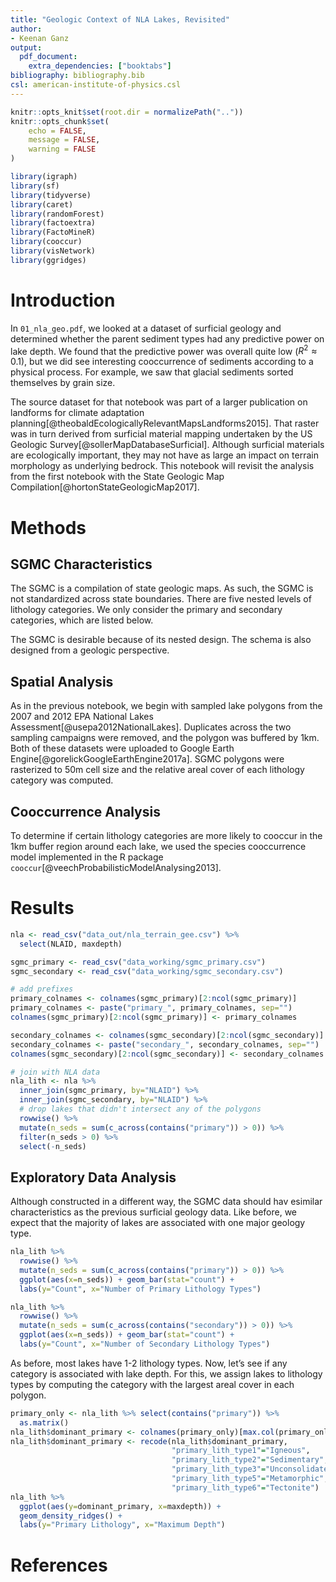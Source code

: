 ```yaml
---
title: "Geologic Context of NLA Lakes, Revisited"
author:
- Keenan Ganz
output:
  pdf_document:
    extra_dependencies: ["booktabs"]
bibliography: bibliography.bib
csl: american-institute-of-physics.csl
---
```


```r
knitr::opts_knit$set(root.dir = normalizePath(".."))
knitr::opts_chunk$set(
	echo = FALSE,
	message = FALSE,
	warning = FALSE
)
```
```r
library(igraph)
library(sf)
library(tidyverse)
library(caret)
library(randomForest)
library(factoextra)
library(FactoMineR)
library(cooccur)
library(visNetwork)
library(ggridges)
```

# Introduction
In `01_nla_geo.pdf`, we looked at a dataset of surficial geology and determined whether the parent sediment types had any predictive power on lake depth. We found that the predictive power was overall quite low ($R^2 \approx 0.1$), but we did see interesting cooccurrence of sediments according to a physical process. For example, we saw that glacial sediments sorted themselves by grain size.

The source dataset for that notebook was part of a larger publication on landforms for climate adaptation planning[@theobaldEcologicallyRelevantMapsLandforms2015]. That raster was in turn derived from surficial material mapping undertaken by the US Geologic Survey[@sollerMapDatabaseSurficial]. Although surficial materials are ecologically important, they may not have as large an impact on terrain morphology as underlying bedrock. This notebook will revisit the analysis from the first notebook with the State Geologic Map Compilation[@hortonStateGeologicMap2017].

# Methods
## SGMC Characteristics
The SGMC is a compilation of state geologic maps. As such, the SGMC is not standardized across state boundaries. There are five nested levels of lithology categories. We only consider the primary and secondary categories, which are listed below.

\begin{center}
\begin{tabular}{ll}
\toprule
Primary Category & Secondary Category\\
\midrule
Sedimentary & Carbonate\\
 & Chemical\\
 & Clastic\\
 & Coal\\
\addlinespace
Igneous & Plutonic\\
 & Volcanic\\
 & Hypabyssal\\
\addlinespace
Metamorphic & Metaigneous\\
 & Gneiss\\
 & Granoblastic\\
 & Schist\\
 & Metasedimentary\\
 & Amphibolite\\
 & Migmatite\\
 & Hydrothermally-altered\\
 & Granulite\\
\addlinespace
Tectonite & Melange\\
 & Mylonite\\
\addlinespace
Unconsolidated & Fine-detrital\\
 & Coarse-detrital\\
 & Peat\\
 & Marl\\
\bottomrule
\end{tabular}
\end{center}

The SGMC is desirable because of its nested design. The schema is also designed from a geologic perspective.

## Spatial Analysis
As in the previous notebook, we begin with sampled lake polygons from the 2007 and 2012 EPA National Lakes Assessment[@usepa2012NationalLakes]. Duplicates across the two sampling campaigns were removed, and the polygon was buffered by 1km. Both of these datasets were uploaded to Google Earth Engine[@gorelickGoogleEarthEngine2017a]. SGMC polygons were rasterized to 50m cell size and the relative areal cover of each lithology category was computed.

## Cooccurrence Analysis
To determine if certain lithology categories are more likely to cooccur in the 1km buffer region around each lake, we used the species cooccurrence model implemented in the R package `cooccur`[@veechProbabilisticModelAnalysing2013].

# Results
```r
nla <- read_csv("data_out/nla_terrain_gee.csv") %>%
  select(NLAID, maxdepth)

sgmc_primary <- read_csv("data_working/sgmc_primary.csv")
sgmc_secondary <- read_csv("data_working/sgmc_secondary.csv")

# add prefixes
primary_colnames <- colnames(sgmc_primary)[2:ncol(sgmc_primary)]
primary_colnames <- paste("primary_", primary_colnames, sep="")
colnames(sgmc_primary)[2:ncol(sgmc_primary)] <- primary_colnames

secondary_colnames <- colnames(sgmc_secondary)[2:ncol(sgmc_secondary)]
secondary_colnames <- paste("secondary_", secondary_colnames, sep="")
colnames(sgmc_secondary)[2:ncol(sgmc_secondary)] <- secondary_colnames

# join with NLA data
nla_lith <- nla %>%
  inner_join(sgmc_primary, by="NLAID") %>%
  inner_join(sgmc_secondary, by="NLAID") %>%
  # drop lakes that didn't intersect any of the polygons
  rowwise() %>%
  mutate(n_seds = sum(c_across(contains("primary")) > 0)) %>%
  filter(n_seds > 0) %>%
  select(-n_seds)
```

## Exploratory Data Analysis
Although constructed in a different way, the SGMC data should hav esimilar characteristics as the previous surficial geology data. Like before, we expect that the majority of lakes are associated with one major geology type.
```r
nla_lith %>%
  rowwise() %>%
  mutate(n_seds = sum(c_across(contains("primary")) > 0)) %>%
  ggplot(aes(x=n_seds)) + geom_bar(stat="count") +
  labs(y="Count", x="Number of Primary Lithology Types")
```

```r
nla_lith %>%
  rowwise() %>%
  mutate(n_seds = sum(c_across(contains("secondary")) > 0)) %>%
  ggplot(aes(x=n_seds)) + geom_bar(stat="count") +
  labs(y="Count", x="Number of Secondary Lithology Types")
```

As before, most lakes have 1-2 lithology types. Now, let's see if any category is associated with lake depth. For this, we assign lakes to lithology types by computing the category with the largest areal cover in each polygon.

```r
primary_only <- nla_lith %>% select(contains("primary")) %>%
  as.matrix()
nla_lith$dominant_primary <- colnames(primary_only)[max.col(primary_only)]
nla_lith$dominant_primary <- recode(nla_lith$dominant_primary,
                                    "primary_lith_type1"="Igneous",
                                    "primary_lith_type2"="Sedimentary",
                                    "primary_lith_type3"="Unconsolidated",
                                    "primary_lith_type5"="Metamorphic",
                                    "primary_lith_type6"="Tectonite")
nla_lith %>%
  ggplot(aes(y=dominant_primary, x=maxdepth)) +
  geom_density_ridges() +
  labs(y="Primary Lithology", x="Maximum Depth")
```

# References
